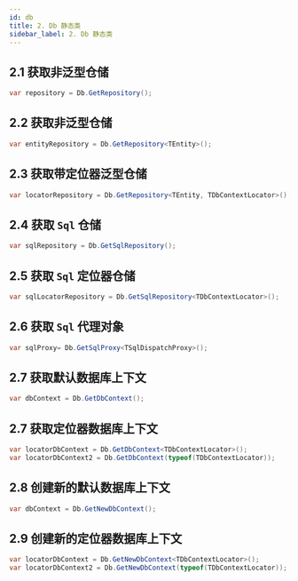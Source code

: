 ```yaml
---
id: db
title: 2. Db 静态类
sidebar_label: 2. Db 静态类
---
```


## 2.1 获取非泛型仓储

```cs
var repository = Db.GetRepository();
```

## 2.2 获取非泛型仓储

```cs
var entityRepository = Db.GetRepository<TEntity>();
```

## 2.3 获取带定位器泛型仓储

```cs
var locatorRepository = Db.GetRepository<TEntity, TDbContextLocator>();
```

## 2.4 获取 `Sql` 仓储

```cs
var sqlRepository = Db.GetSqlRepository();
```

## 2.5 获取 `Sql` 定位器仓储

```cs
var sqlLocatorRepository = Db.GetSqlRepository<TDbContextLocator>();
```

## 2.6 获取 `Sql` 代理对象

```cs
var sqlProxy= Db.GetSqlProxy<TSqlDispatchProxy>();
```

## 2.7 获取默认数据库上下文

```cs
var dbContext = Db.GetDbContext();
```

## 2.7 获取定位器数据库上下文

```cs
var locatorDbContext = Db.GetDbContext<TDbContextLocator>();
var locatorDbContext2 = Db.GetDbContext(typeof(TDbContextLocator));
```

## 2.8 创建新的默认数据库上下文

```cs
var dbContext = Db.GetNewDbContext();
```

## 2.9 创建新的定位器数据库上下文

```cs
var locatorDbContext = Db.GetNewDbContext<TDbContextLocator>();
var locatorDbContext2 = Db.GetNewDbContext(typeof(TDbContextLocator));
```